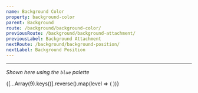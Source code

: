 ```yaml
---
name: Background Color
property: background-color
parent: Background
route: /background/background-color/
previousRoute: /background/background-attachment/
previousLabel: Background Attachment
nextRoute: /background/background-position/
nextLabel: Background Position
---
```


<UtilityInfo pattern="bg-{color}" themeProperty="backgroundColor" hasColors />

---

_Shown here using the `blue` palette_

<Grid>
  {[...Array(9).keys()].reverse().map(level => (
    <InfoBox pattern={`bg-blue-${(level + 1) * 100}`}>
      <Box
        key={level}
        className={`rounded-sm h-16 bg-blue-${(level + 1) * 100}`}
      />
    </InfoBox>
  ))}
</Grid>

